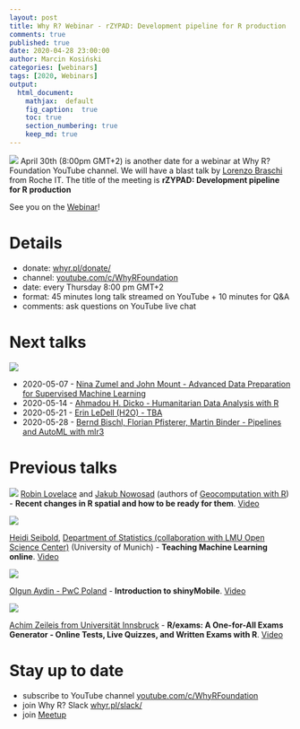 ```yaml
---
layout: post
title: Why R? Webinar - rZYPAD: Development pipeline for R production
comments: true
published: true
date: 2020-04-28 23:00:00
author: Marcin Kosiński
categories: [webinars]
tags: [2020, Webinars]
output:
  html_document:
    mathjax:  default
    fig_caption:  true
    toc: true
    section_numbering: true
    keep_md: true
---
```


<img src="/images/fulls/webinars/lorenzo.jpg" class="fit image"> April 30th (8:00pm GMT+2) is another date for a webinar at Why R? Foundation YouTube channel. We will have a blast talk by [Lorenzo Braschi](https://www.linkedin.com/in/lorenzobraschi/) from Roche IT. The title of the meeting is **rZYPAD: Development pipeline for R production**

See you on the [Webinar](https://youtu.be/YyG8E1DdhX0)!

# Details

- donate: [whyr.pl/donate/](https://whyr.pl/donate/)
- channel: [youtube.com/c/WhyRFoundation](https://www.youtube.com/c/WhyRFoundation)
- date: every Thursday 8:00 pm GMT+2
- format: 45 minutes long talk streamed on YouTube + 10 minutes for Q&A 
- comments: ask questions on YouTube live chat

# Next talks

<img src="/images/fulls/webinars/future_may.JPG" class="fit image">

- 2020-05-07 - [Nina Zumel and John Mount - Advanced Data Preparation for Supervised Machine Learning](https://www.meetup.com/Spotkania-Entuzjastow-R-Warsaw-R-Users-Group-Meetup/events/270193478/)
- 2020-05-14 - [Ahmadou H. Dicko - Humanitarian Data Analysis with R](https://www.meetup.com/Spotkania-Entuzjastow-R-Warsaw-R-Users-Group-Meetup/events/270193497/)
- 2020-05-21 - [Erin LeDell (H2O) - TBA](https://www.meetup.com/Spotkania-Entuzjastow-R-Warsaw-R-Users-Group-Meetup/events/270193513/)
- 2020-05-28 - [Bernd Bischl, Florian Pfisterer, Martin Binder - Pipelines and AutoML with mlr3](https://www.meetup.com/Spotkania-Entuzjastow-R-Warsaw-R-Users-Group-Meetup/events/270316329)

# Previous talks

<img src="/images/fulls/webinars/spatial.jpg" class="fit image"> [Robin Lovelace](https://twitter.com/robinlovelace) and [Jakub Nowosad](https://twitter.com/jakub_nowosad) (authors of [Geocomputation with R](https://geocompr.robinlovelace.net/)) - **Recent changes in R spatial and how to be ready for them**. [Video](https://youtu.be/Va0STgco7-4)

<img src="/images/fulls/webinars/heidi.jpg" class="fit image">

[Heidi Seibold](https://www.researchgate.net/profile/Heidi_Seibold), [Department of Statistics (collaboration with LMU Open Science Center)](https://statsatlmu.tumblr.com/) (University of Munich) - **Teaching Machine Learning online**. [Video](https://www.youtube.com/watch?v=jPQJTVa-GsQ)

<img src="/images/fulls/webinars/olgun.jpg" class="fit image">

[Olgun Aydin - PwC Poland](https://www.linkedin.com/in/olgun-aydin/) - **Introduction to shinyMobile**. [Video](https://www.youtube.com/watch?v=TJsu0S9_WY4)

<img src="/images/fulls/webinars/achim.jpg" class="fit image">

[Achim Zeileis from Universität Innsbruck](https://eeecon.uibk.ac.at/~zeileis/) - **R/exams: A One-for-All Exams Generator - Online Tests, Live Quizzes, and Written Exams with R**. [Video](https://www.youtube.com/watch?v=PnyCR7q4P4Q)


# Stay up to date

- subscribe to YouTube channel [youtube.com/c/WhyRFoundation](https://www.youtube.com/c/WhyRFoundation)
- join Why R? Slack [whyr.pl/slack/](http://whyr.pl/slack/)
- join [Meetup](https://www.meetup.com/Spotkania-Entuzjastow-R-Warsaw-R-Users-Group-Meetup/events/269589118/)
